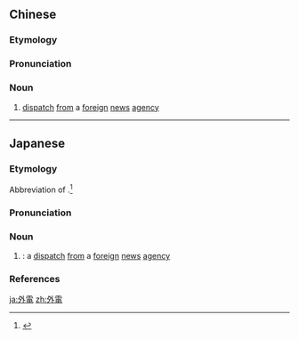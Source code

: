 {{also|外电}}
==Chinese==
{{zh-forms|s=外电}}

===Etymology===
{{rfe|zh}}

===Pronunciation===
{{zh-pron
|m=wàidiàn
|c=ngoi6 din6
|mn=gōa-tiān
|cat=n
}}

===Noun===
{{zh-noun}}

# {{lb|zh|Advanced Mandarin}} [[dispatch]] [[from]] a [[foreign]] [[news]] [[agency]]

----

==Japanese==
{{ja-kanjitab|yomi=o|がい|でん}}

===Etymology===
Abbreviation of {{m|ja|外国電報|tr=gaikoku denpō||telegram or dispatch from a foreign country}}.<ref name="DJR">{{R:Daijirin}}</ref>

===Pronunciation===
{{ja-pron|yomi=o|がいでん|acc=0|acc_ref=DJR}}

===Noun===
{{ja-noun|がいでん|hhira=ぐわいでん}}

# {{abbreviation of|lang=ja|sort=かいでん'|外国電報|tr=gaikoku denpō|nodot=1}}: a [[dispatch]] [[from]] a [[foreign]] [[news]] [[agency]]

===References===
<references/>

[[ja:外電]]
[[zh:外電]]